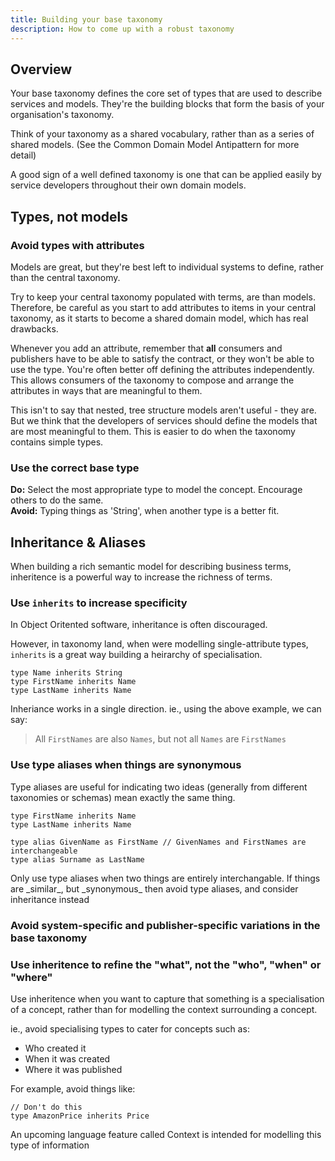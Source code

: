 ```yaml
---
title: Building your base taxonomy
description: How to come up with a robust taxonomy
---
```



## Overview

Your base taxonomy defines the core set of types that are used to describe services and models.  They're the building blocks that form the basis of your organisation's taxonomy.

Think of your taxonomy as a shared vocabulary, rather than as a series of shared models. \(See the <Link to="../README#common-domain-model">Common Domain Model Antipattern</Link> for more detail\)

A good sign of a well defined taxonomy is one that can be applied easily by service developers throughout their own domain models.

## Types, not models

### Avoid types with attributes

<Hint>
Models are great, but they're best left to individual systems to define, rather than the central taxonomy.
</Hint>

Try to keep your central taxonomy populated with terms, are than models.  Therefore, be careful as you start to add attributes to items in your central taxonomy, as it starts to become a <Link to="../README#common-domain-model">shared domain model</Link>, which has real drawbacks.

Whenever you add an attribute, remember that **all** consumers and publishers have to be able to satisfy the contract, or they won't be able to use the type.  You're often better off defining the attributes independently.  This allows consumers of the taxonomy to compose and arrange the attributes in ways that are meaningful to them. 

This isn't to say that nested, tree structure models aren't useful - they are.  But we think that the developers of services should define the models that are most meaningful to them.  This is easier to do when the taxonomy contains simple types.

### Use the correct base type

**Do:** Select the most appropriate type to model the concept. Encourage others to do the same.  
**Avoid:** Typing things as 'String', when another type is a better fit.

## Inheritance & Aliases

When building a rich semantic model for describing business terms, inheritence is a powerful way to increase the richness of terms.

### Use `inherits` to increase specificity

In Object Oritented software, inheritance is often discouraged.

However, in taxonomy land, when were modelling single-attribute types, `inherits` is a great way building a heirarchy of specialisation.

```text
type Name inherits String
type FirstName inherits Name
type LastName inherits Name
```

Inheriance works in a single direction.  ie., using the above example, we can say:

> All `FirstNames` are also `Names`, but not all `Names` are `FirstNames`

### Use type aliases when things are synonymous

Type aliases are useful for indicating two ideas \(generally from different taxonomies or schemas\) mean exactly the same thing.

```text
type FirstName inherits Name
type LastName inherits Name

type alias GivenName as FirstName // GivenNames and FirstNames are interchangeable
type alias Surname as LastName 
```

<Discourage>
Only use type aliases when two things are entirely interchangable.  If things are _similar_, but _synonymous_ then avoid type aliases, and consider inheritance instead
</Discourage>

### Avoid system-specific and publisher-specific variations in the base taxonomy



### Use inheritence to refine the "what", not the "who", "when" or "where"

Use inheritence when you want to capture that something is a specialisation of a concept, rather than for modelling the context surrounding a concept.

ie.,  avoid specialising types to cater for concepts such as:

* Who created it
* When it was created
* Where it was published

For example, avoid things like:

```text
// Don't do this
type AmazonPrice inherits Price
```

<Hint>
An upcoming language feature called Context is intended for modelling this type of information
</Hint>
